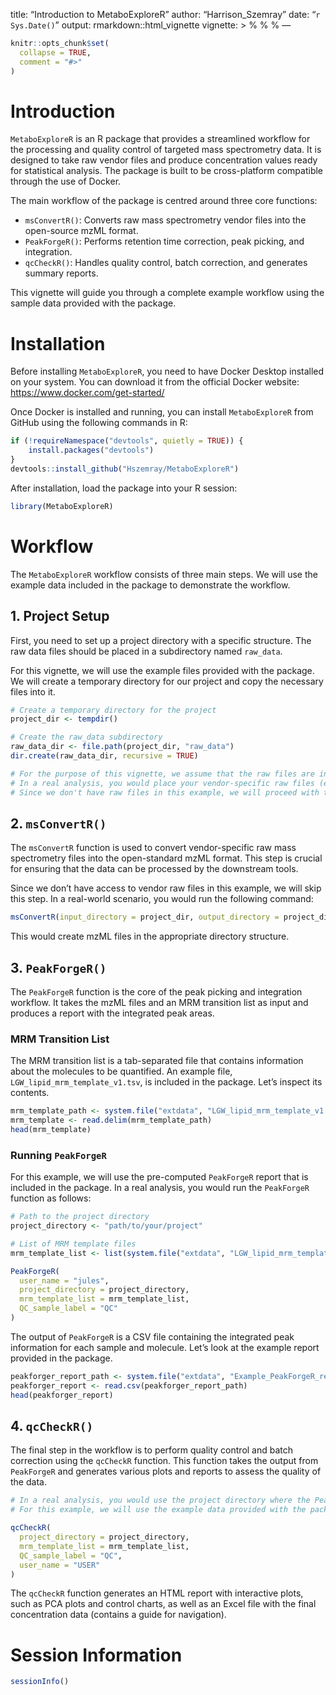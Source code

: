 
title: "Introduction to MetaboExploreR"
author: "Harrison_Szemray"
date: "`r Sys.Date()`"
output: rmarkdown::html_vignette
vignette: >
  %\VignetteIndexEntry{Introduction to MetaboExploreR}
  %\VignetteEngine{knitr::rmarkdown}
  %\VignetteEncoding{UTF-8}
---

```r
knitr::opts_chunk$set(
  collapse = TRUE,
  comment = "#>"
)
```

# Introduction

`MetaboExploreR` is an R package that provides a streamlined workflow for the processing and quality control of targeted mass spectrometry data. It is designed to take raw vendor files and produce concentration values ready for statistical analysis. The package is built to be cross-platform compatible through the use of Docker.

The main workflow of the package is centred around three core functions:

*   `msConvertR()`: Converts raw mass spectrometry vendor files into the open-source mzML format.
*   `PeakForgeR()`: Performs retention time correction, peak picking, and integration.
*   `qcCheckR()`: Handles quality control, batch correction, and generates summary reports.

This vignette will guide you through a complete example workflow using the sample data provided with the package.

# Installation

Before installing `MetaboExploreR`, you need to have Docker Desktop installed on your system. You can download it from the official Docker website: <https://www.docker.com/get-started/>

Once Docker is installed and running, you can install `MetaboExploreR` from GitHub using the following commands in R:

```r
if (!requireNamespace("devtools", quietly = TRUE)) {
    install.packages("devtools")
}
devtools::install_github("Hszemray/MetaboExploreR")
```

After installation, load the package into your R session:

```r
library(MetaboExploreR)
```

# Workflow

The `MetaboExploreR` workflow consists of three main steps. We will use the example data included in the package to demonstrate the workflow.

## 1. Project Setup

First, you need to set up a project directory with a specific structure. The raw data files should be placed in a subdirectory named `raw_data`.

For this vignette, we will use the example files provided with the package. We will create a temporary directory for our project and copy the necessary files into it.

```r
# Create a temporary directory for the project
project_dir <- tempdir()

# Create the raw_data subdirectory
raw_data_dir <- file.path(project_dir, "raw_data")
dir.create(raw_data_dir, recursive = TRUE)

# For the purpose of this vignette, we assume that the raw files are in the raw_data_dir.
# In a real analysis, you would place your vendor-specific raw files (e.g., .wiff) here.
# Since we don't have raw files in this example, we will proceed with the mzML files.
```

## 2. `msConvertR()`

The `msConvertR` function is used to convert vendor-specific raw mass spectrometry files into the open-standard mzML format. This step is crucial for ensuring that the data can be processed by the downstream tools.

Since we don't have access to vendor raw files in this example, we will skip this step. In a real-world scenario, you would run the following command:

```r
msConvertR(input_directory = project_dir, output_directory = project_dir)
```

This would create mzML files in the appropriate directory structure.

## 3. `PeakForgeR()`

The `PeakForgeR` function is the core of the peak picking and integration workflow. It takes the mzML files and an MRM transition list as input and produces a report with the integrated peak areas.

### MRM Transition List

The MRM transition list is a tab-separated file that contains information about the molecules to be quantified. An example file, `LGW_lipid_mrm_template_v1.tsv`, is included in the package. Let's inspect its contents.

```r
mrm_template_path <- system.file("extdata", "LGW_lipid_mrm_template_v1.tsv", package = "MetaboExploreR")
mrm_template <- read.delim(mrm_template_path)
head(mrm_template)
```

### Running `PeakForgeR`

For this example, we will use the pre-computed `PeakForgeR` report that is included in the package. In a real analysis, you would run the `PeakForgeR` function as follows:

```r
# Path to the project directory
project_directory <- "path/to/your/project"

# List of MRM template files
mrm_template_list <- list(system.file("extdata", "LGW_lipid_mrm_template_v1.tsv", package = "MetaboExploreR"))

PeakForgeR(
  user_name = "jules",
  project_directory = project_directory,
  mrm_template_list = mrm_template_list,
  QC_sample_label = "QC"
)
```

The output of `PeakForgeR` is a CSV file containing the integrated peak information for each sample and molecule. Let's look at the example report provided in the package.

```r
peakforger_report_path <- system.file("extdata", "Example_PeakForgeR_report.csv", package = "MetaboExploreR")
peakforger_report <- read.csv(peakforger_report_path)
head(peakforger_report)
```

## 4. `qcCheckR()`

The final step in the workflow is to perform quality control and batch correction using the `qcCheckR` function. This function takes the output from `PeakForgeR` and generates various plots and reports to assess the quality of the data.

```r
# In a real analysis, you would use the project directory where the PeakForgeR output is located.
# For this example, we will use the example data provided with the package.

qcCheckR(
  project_directory = project_directory,
  mrm_template_list = mrm_template_list,
  QC_sample_label = "QC",
  user_name = "USER"
)
```

The `qcCheckR` function generates an HTML report with interactive plots, such as PCA plots and control charts, as well as an Excel file with the final concentration data (contains a guide for navigation).

# Session Information

```r
sessionInfo()
```
